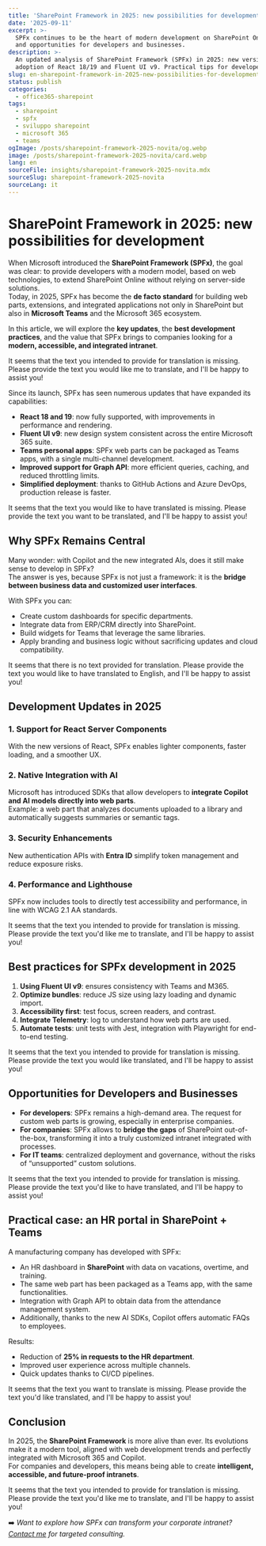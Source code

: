 ```yaml
---
title: 'SharePoint Framework in 2025: new possibilities for development'
date: '2025-09-11'
excerpt: >-
  SPFx continues to be the heart of modern development on SharePoint Online. Here are the latest news, best practices,
  and opportunities for developers and businesses.
description: >-
  An updated analysis of SharePoint Framework (SPFx) in 2025: new versions, integration with Teams and Microsoft Graph,
  adoption of React 18/19 and Fluent UI v9. Practical tips for developers and IT managers.
slug: en-sharepoint-framework-in-2025-new-possibilities-for-development
status: publish
categories:
  - office365-sharepoint
tags:
  - sharepoint
  - spfx
  - sviluppo sharepoint
  - microsoft 365
  - teams
ogImage: /posts/sharepoint-framework-2025-novita/og.webp
image: /posts/sharepoint-framework-2025-novita/card.webp
lang: en
sourceFile: insights/sharepoint-framework-2025-novita.mdx
sourceSlug: sharepoint-framework-2025-novita
sourceLang: it
---
```


# SharePoint Framework in 2025: new possibilities for development

When Microsoft introduced the **SharePoint Framework (SPFx)**, the goal was clear: to provide developers with a modern model, based on web technologies, to extend SharePoint Online without relying on server-side solutions.  
Today, in 2025, SPFx has become the **de facto standard** for building web parts, extensions, and integrated applications not only in SharePoint but also in **Microsoft Teams** and the Microsoft 365 ecosystem.

In this article, we will explore the **key updates**, the **best development practices**, and the value that SPFx brings to companies looking for a **modern, accessible, and integrated intranet**.

It seems that the text you intended to provide for translation is missing. Please provide the text you would like me to translate, and I'll be happy to assist you!

Since its launch, SPFx has seen numerous updates that have expanded its capabilities:

- **React 18 and 19**: now fully supported, with improvements in performance and rendering.  
- **Fluent UI v9**: new design system consistent across the entire Microsoft 365 suite.  
- **Teams personal apps**: SPFx web parts can be packaged as Teams apps, with a single multi-channel development.  
- **Improved support for Graph API**: more efficient queries, caching, and reduced throttling limits.  
- **Simplified deployment**: thanks to GitHub Actions and Azure DevOps, production release is faster.

It seems that the text you would like to have translated is missing. Please provide the text you want to be translated, and I'll be happy to assist you!

## Why SPFx Remains Central

Many wonder: with Copilot and the new integrated AIs, does it still make sense to develop in SPFx?  
The answer is yes, because SPFx is not just a framework: it is the **bridge between business data and customized user interfaces**.

With SPFx you can:
- Create custom dashboards for specific departments.  
- Integrate data from ERP/CRM directly into SharePoint.  
- Build widgets for Teams that leverage the same libraries.  
- Apply branding and business logic without sacrificing updates and cloud compatibility.

It seems that there is no text provided for translation. Please provide the text you would like to have translated to English, and I'll be happy to assist you!

## Development Updates in 2025

### 1. Support for React Server Components
With the new versions of React, SPFx enables lighter components, faster loading, and a smoother UX.

### 2. Native Integration with AI
Microsoft has introduced SDKs that allow developers to **integrate Copilot and AI models directly into web parts**.  
Example: a web part that analyzes documents uploaded to a library and automatically suggests summaries or semantic tags.

### 3. Security Enhancements
New authentication APIs with **Entra ID** simplify token management and reduce exposure risks.

### 4. Performance and Lighthouse
SPFx now includes tools to directly test accessibility and performance, in line with WCAG 2.1 AA standards.

It seems that the text you intended to provide for translation is missing. Please provide the text you'd like me to translate, and I'll be happy to assist you!

## Best practices for SPFx development in 2025

1. **Using Fluent UI v9**: ensures consistency with Teams and M365.  
2. **Optimize bundles**: reduce JS size using lazy loading and dynamic import.  
3. **Accessibility first**: test focus, screen readers, and contrast.  
4. **Integrate Telemetry**: log to understand how web parts are used.  
5. **Automate tests**: unit tests with Jest, integration with Playwright for end-to-end testing.

It seems that the text you intended to provide for translation is missing. Please provide the text you would like translated, and I'll be happy to assist you!

## Opportunities for Developers and Businesses

- **For developers**: SPFx remains a high-demand area. The request for custom web parts is growing, especially in enterprise companies.  
- **For companies**: SPFx allows to **bridge the gaps** of SharePoint out-of-the-box, transforming it into a truly customized intranet integrated with processes.  
- **For IT teams**: centralized deployment and governance, without the risks of “unsupported” custom solutions.

It seems that the text you intended to provide for translation is missing. Please provide the text you'd like to have translated, and I'll be happy to assist you!

## Practical case: an HR portal in SharePoint + Teams

A manufacturing company has developed with SPFx:
- An HR dashboard in **SharePoint** with data on vacations, overtime, and training.  
- The same web part has been packaged as a Teams app, with the same functionalities.  
- Integration with Graph API to obtain data from the attendance management system.  
- Additionally, thanks to the new AI SDKs, Copilot offers automatic FAQs to employees.

Results:  
- Reduction of **25% in requests to the HR department**.  
- Improved user experience across multiple channels.  
- Quick updates thanks to CI/CD pipelines.

It seems that the text you want to translate is missing. Please provide the text you'd like translated, and I'll be happy to assist you!

## Conclusion

In 2025, the **SharePoint Framework** is more alive than ever. Its evolutions make it a modern tool, aligned with web development trends and perfectly integrated with Microsoft 365 and Copilot.  
For companies and developers, this means being able to create **intelligent, accessible, and future-proof intranets**.

It seems that the text you intended to provide for translation is missing. Please provide the text you'd like me to translate, and I'll be happy to assist you!

➡️ *Want to explore how SPFx can transform your corporate intranet? [Contact me](/contact) for targeted consulting.*